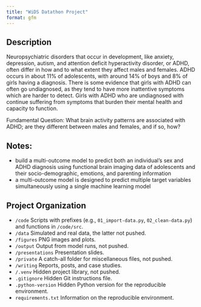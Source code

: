 ```yaml
---
title: "WiDS Datathon Project"
format: gfm
---
```


## Description

Neuropsychiatric disorders that occur in development, like anxiety, depression, autism, and attention deficit hyperactivity disorder, or ADHD, often differ in how and to what extent they affect males and females. ADHD occurs in about 11% of adolescents, with around 14% of boys and 8% of girls having a diagnosis. There is some evidence that girls with ADHD can often go undiagnosed, as they tend to have more inattentive symptoms which are harder to detect. Girls with ADHD who are undiagnosed with continue suffering from symptoms that burden their mental health and capacity to function.

Fundamental Question: What brain activity patterns are associated with ADHD; are they different between males and females, and if so, how?

## Notes:
- build a multi-outcome model to predict both an individual's sex and ADHD diagnosis using functional brain imaging data of adolescents and their socio-demographic, emotions, and parenting information
- a multi-outcome model is designed to predict multiple target variables simultaneously using a single machine learning model

## Project Organization

- `/code` Scripts with prefixes (e.g., `01_import-data.py`, `02_clean-data.py`) and functions in `/code/src`.
- `/data` Simulated and real data, the latter not pushed.
- `/figures` PNG images and plots.
- `/output` Output from model runs, not pushed.
- `/presentations` Presentation slides.
- `/private` A catch-all folder for miscellaneous files, not pushed.
- `/writing` Reports, posts, and case studies.
- `/.venv` Hidden project library, not pushed.
- `.gitignore` Hidden Git instructions file.
- `.python-version` Hidden Python version for the reproducible environment.
- `requirements.txt` Information on the reproducible environment.
